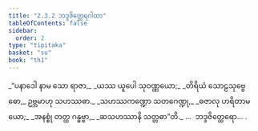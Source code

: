 ```yaml
---
title: "2.3.2 ဘဒ္ဒဇိတ္ထေရဂါထာ"
tableOfContents: false
sidebar:
  order: 2
type: "tipitaka"
basket: "su"
book: "th1"
---
```



<DynamicBreadcrumb />

<Division number="163" book="th1" e="ch" v="19" p="253">

<Paragraph number="341" type="verses" book="th1">
_“ပနာဒေါ နာမ သော ရာဇာ,_  
_ယဿ ယူပေါ သုဝဏ္ဏယော;_  
_တိရိယံ သောဠသုဗ္ဗေဓော,_  
ဥဗ္ဘမာဟု သဟဿဓာ._  

</Paragraph>

</Division>
<Division number="164" book="th1" e="ch" v="19" p="253">

<Paragraph number="342" type="verses" book="th1">
_သဟဿကဏ္ဍော သတဂေဏ္ဍု,_  
_ဓဇာလု ဟရိတာမယော;_  
_အနစ္စုံ တတ္ထ ဂန္ဓဗ္ဗာ,_  
_ဆသဟဿာနိ သတ္တဓာ”တိ._  


</Paragraph>
</Division>

<Paragraph number="343" type="center" book="th1">
…  ဘဒ္ဒဇိတ္ထေရော… .
</Paragraph>